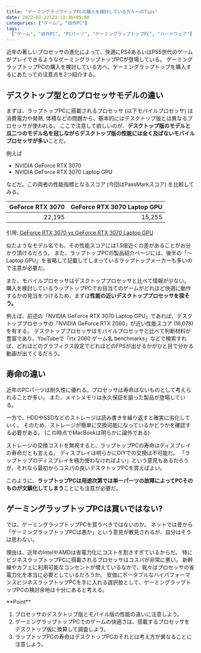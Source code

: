 ```yaml
---
title: "ゲーミングラップトップPCの購入を検討している方々へのTips"
date: 2022-07-22T23:13:36+09:00
categories: ["ゲーム", "自作PC"]
tags:
  ["ゲーム", "自作PC", "PCパーツ", "ゲーミングラップトップPC", "ハードウェア"]
---
```



近年の著しいプロセッサの進化によって、快適にPS4あるいはPS5世代のゲームがプレイできるようなゲーミングラップトップPCが登場している。
ゲーミングラップトップPCの購入を検討している方へ、ゲーミングラップトップを購入するにあたっての注意点を2つ紹介する。

## デスクトップ型とのプロセッサモデルの違い

まずは、ラップトップPCに搭載されるプロセッサ (以下モバイルプロセッサ) は消費電力や発熱, 体積などの問題から、基本的にはデスクトップ版とは異なるプロセッサが使われる。
ここで注意して欲しいのが、**デスクトップ版のモデルと瓜二つのモデル名を冠しながらデスクトップ版の性能には全く及ばないモバイルプロセッサが多い**ことだ。

例えば

- NVIDIA GeForce RTX 3070
- NVIDIA GeForce RTX 3070 Laptop GPU

などだ。この両者の性能指標となるスコア (今回はPassMarkスコア) を比較してみる。

| GeForce RTX 3070 | GeForce RTX 3070 Laptop GPU |
| ---------------: | --------------------------: |
|           22,195 |                      15,255 |

引用: [GeForce RTX 3070 vs GeForce RTX 3070 Laptop GPU](https://www.videocardbenchmark.net/compare/GeForce-RTX-3070-vs-GeForce-RTX-3070-Laptop-GPU/4283vs4331)

似たようなモデル名でも、その性能スコアには1.5倍近くの差があることがお分かり頂けるだろう。
また、ラップトップPCの製品紹介ページには、後半の「〜 Laptop GPU」を省略して記載してしまっているラップトップメーカーも多いので注意が必要だ。

また、モバイルプロセッサはデスクトッププロセッサと比べて情報が少ない。
購入を検討しているラップトップPCでお目当てのゲームがどれほど快適に動作するかの見当をつけるため、まずは**性能の近いデスクトッププロセッサを探そう。**

例えば、前述の「NVIDIA GeForce RTX 3070 Laptop GPU」であれば、デスクトッププロセッサの「NVIDIA GeForce RTX 2060」が近い性能スコア (16,078) を有する。
デスクトッププロセッサはモバイルプロセッサと比べて判断材料が豊富であり、YouTubeで「rtx 2060 ゲーム名 benchmarks」などで検索すれば、どれほどのグラフィクス設定でどれほどのFPSが出せるかがひと目で分かる動画が出てくるだろう。

## 寿命の違い

近年のPCパーツは耐久性に優れる。プロセッサは寿命はないものとして考えられることが多い。
また、メインメモリは永久保証を謳った製品が登場している。

一方で、HDDやSSDなどのストレージは読み書きを繰り返すと確実に劣化していく。
そのため、ストレージが簡単に交換可能になっているかどうかを確認する必要がある。
(この時点でMacBookは明らかに論外である)

ストレージの交換コストを無視すると、ラップトップPCの寿命はディスプレイの寿命だとも言える。
ディスプレイは明らかにDIYでの交換は不可能だ。
「ラップトップのディスプレイを極力使わなければよい」という意見もあるだろうが、それなら最初からコスパの良いデスクトップPCを買えばよい。

このように、**ラップトップPCは用途次第では単一パーツの故障によってPCそのものが文鎮化してしまう**ことにも注意が必要だ。

## ゲーミングラップトップPCは買いではない?

では、ゲーミングラップトップPCを買うべきではないのか。
ネットでは昔から「ゲーミングラップトップPCは愚か」という意見が散見されるが、自分はそうは思わない。

理由は、近年のIntelやAMDは省電力化にコストを割きすぎているからだ。
特にビジネスラップトップPCに搭載されるプロセッサはコスパが非常に悪い。
新幹線やカフェに利用可能なコンセントが増えているなかで、我々はプロセッサの省電力化を本当に必要としているだろうか。
安価にポータブルなハイパフォーマンスビジネスラップトップPCを手に入れる選択肢として、ゲーミングラップトップPCの検討余地は十分にあると考える。

<Hint level="info">
  **Point**

  <ol>
    <li>プロセッサのデスクトップ版とモバイル版の性能の違いに注意しよう。</li>
    <li>
      ゲーミングラップトップPCでのゲームの快適さは、搭載するプロセッサをデスクトップ版に換算して調査しよう。
    </li>
    <li>
      ラップトップPCの寿命はデスクトップPCのそれとは考え方が異なることに注意しよう。
    </li>
  </ol>
</Hint>
